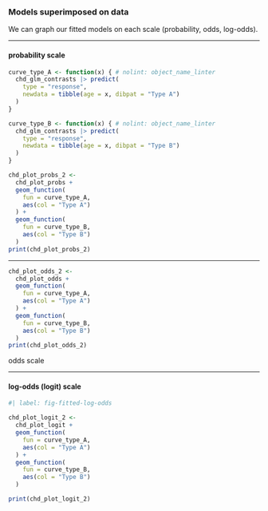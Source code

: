 
### Models superimposed on data

We can graph our fitted models on each scale (probability, odds,
log-odds).

---

#### probability scale

```r
curve_type_A <- function(x) { # nolint: object_name_linter
  chd_glm_contrasts |> predict(
    type = "response",
    newdata = tibble(age = x, dibpat = "Type A")
  )
}

curve_type_B <- function(x) { # nolint: object_name_linter
  chd_glm_contrasts |> predict(
    type = "response",
    newdata = tibble(age = x, dibpat = "Type B")
  )
}

chd_plot_probs_2 <-
  chd_plot_probs +
  geom_function(
    fun = curve_type_A,
    aes(col = "Type A")
  ) +
  geom_function(
    fun = curve_type_B,
    aes(col = "Type B")
  )
print(chd_plot_probs_2)
```

---

:::{fig-fitted-odds-chd}

```r

chd_plot_odds_2 <-
  chd_plot_odds +
  geom_function(
    fun = curve_type_A,
    aes(col = "Type A")
  ) +
  geom_function(
    fun = curve_type_B,
    aes(col = "Type B")
  )
print(chd_plot_odds_2)
```

odds scale

:::

---

#### log-odds (logit) scale

```r
#| label: fig-fitted-log-odds

chd_plot_logit_2 <-
  chd_plot_logit +
  geom_function(
    fun = curve_type_A,
    aes(col = "Type A")
  ) +
  geom_function(
    fun = curve_type_B,
    aes(col = "Type B")
  )

print(chd_plot_logit_2)
```
